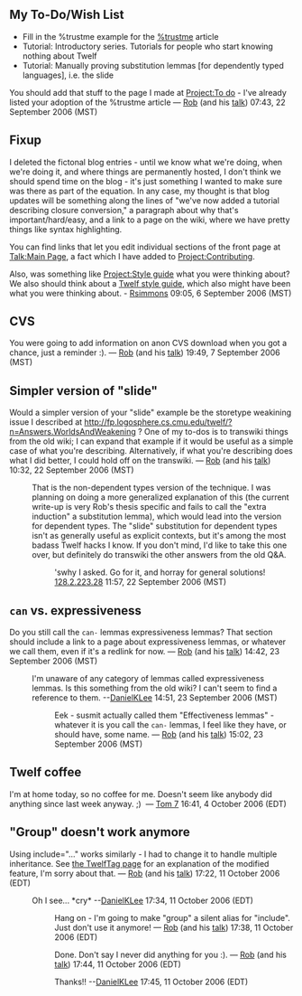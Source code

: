 == My To-Do/Wish List ==

* Fill in the %trustme example for the [[%trustme]] article
* Tutorial: Introductory series. Tutorials for people who start knowing nothing about Twelf
* Tutorial: Manually proving substitution lemmas [for dependently typed languages], i.e. the slide

You should add that stuff to the page I made at [[Project:To do]] - I've already listed your adoption of the %trustme article — [[User:rsimmons|Rob]] (and his [[User talk:rsimmons|talk]]) 07:43, 22 September 2006 (MST)

== Fixup ==

I deleted the fictonal blog entries - until we know what we're doing, when we're doing it, and where things are permanently hosted, I don't think we should spend time on the blog - it's just something I wanted to make sure was there as part of the equation. In any case, my thought is that blog updates will be something along the lines of "we've now added a tutorial describing closure conversion," a paragraph about why that's important/hard/easy, and a link to a page on the wiki, where we have pretty things like syntax highlighting.

You can find links that let you edit individual sections of the front page at [[Talk:Main Page]], a fact which I have added to [[Project:Contributing]].

Also, was something like [[Project:Style guide]] what you were thinking about? We also should think about a [[Twelf style guide]], which also might have been what you were thinking about. - [[User:Rsimmons|Rsimmons]] 09:05, 6 September 2006 (MST)

== CVS ==

You were going to add information on anon CVS download when you got a chance, just a reminder :). — [[User:rsimmons|Rob]] (and his [[User talk:rsimmons|talk]]) 19:49, 7 September 2006 (MST)

== Simpler version of "slide" ==

Would a simpler version of your "slide" example be the storetype weakining issue I described at http://fp.logosphere.cs.cmu.edu/twelf/?n=Answers.WorldsAndWeakening ? One of my to-dos is to transwiki things from the old wiki; I can expand that example if it would be useful as a simple case of what you're describing. Alternatively, if what you're describing does what I did better, I could hold off on the transwiki. — [[User:rsimmons|Rob]] (and his [[User talk:rsimmons|talk]]) 10:32, 22 September 2006 (MST)

: That is the non-dependent types version of the technique. I was planning on doing a more generalized explanation of this (the current write-up is very Rob's thesis specific and fails to call the "extra induction" a substitution lemma), which would lead into the version for dependent types. The "slide" substitution for dependent types isn't as generally useful as explicit contexts, but it's among the most badass Twelf hacks I know. If you don't mind, I'd like to take this one over, but definitely do transwiki the other answers from the old Q&A.

:: 'swhy I asked. Go for it, and horray for general solutions! [[User:128.2.223.28|128.2.223.28]] 11:57, 22 September 2006 (MST)

== <tt>can</tt> vs. expressiveness ==

Do you still call the <tt>can-</tt> lemmas expressiveness lemmas? That section should include a link to a page about expressiveness lemmas, or whatever we call them, even if it's a redlink for now. — [[User:rsimmons|Rob]] (and his [[User talk:rsimmons|talk]]) 14:42, 23 September 2006 (MST)

: I'm unaware of any category of lemmas called expressiveness lemmas. Is this something from the old wiki? I can't seem to find a reference to them. --[[User:DanielKLee|DanielKLee]] 14:51, 23 September 2006 (MST)

:: Eek - susmit actually called them "Effectiveness lemmas" - whatever it is you call the <tt>can-</tt> lemmas, I feel like they have, or should have, some name. — [[User:rsimmons|Rob]] (and his [[User talk:rsimmons|talk]]) 15:02, 23 September 2006 (MST)

== Twelf coffee ==

I'm at home today, so no coffee for me. Doesn't seem like anybody did anything since last week anyway. ;) &nbsp;&mdash;&nbsp;[[User:Tom7|Tom 7]] 16:41, 4 October 2006 (EDT)

== "Group" doesn't work anymore ==

Using include="..." works similarly - I had to change it to handle multiple inheritance. See [[Project:TwelfTag|the TwelfTag page]] for an explanation of the modified feature, I'm sorry about that. — [[User:rsimmons|Rob]] (and his [[User talk:rsimmons|talk]]) 17:22, 11 October 2006 (EDT)

: Oh I see... *cry* --[[User:DanielKLee|DanielKLee]] 17:34, 11 October 2006 (EDT)

:: Hang on - I'm going to make "group" a silent alias for "include". Just don't use it anymore! — [[User:rsimmons|Rob]] (and his [[User talk:rsimmons|talk]]) 17:38, 11 October 2006 (EDT)

::: Done. Don't say I never did anything for you :). — [[User:rsimmons|Rob]] (and his [[User talk:rsimmons|talk]]) 17:44, 11 October 2006 (EDT)

::: Thanks!! --[[User:DanielKLee|DanielKLee]] 17:45, 11 October 2006 (EDT)